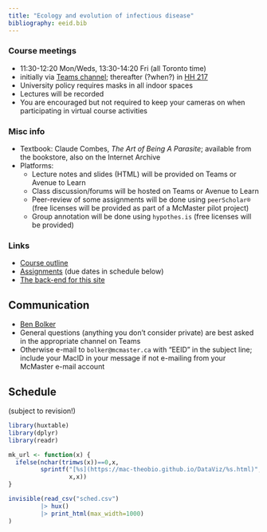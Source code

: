 ```yaml
---
title: "Ecology and evolution of infectious disease"
bibliography: eeid.bib
---
```


<!-- from https://www.w3schools.com/css/css_table.asp -->
<style>
th, td {
   vertical-align: top;
   padding: 15px;
}
tr:nth-child(even) {background-color: #f2f2f2;} 
th {background-color: #ccccff;}
</style>

### Course meetings

- 11:30-12:20 Mon/Weds, 13:30-14:20 Fri (all Toronto time)
- initially via [Teams channel](https://teams.microsoft.com/l/channel/19%3aiaABT9ga9EpcFTRea7ZQUttq2SxRFQ5Izt9Zump8DDk1%40thread.tacv2/General?groupId=bf0845f2-7f46-454a-90e1-0bb732e43a37&tenantId=44376307-b429-42ad-8c25-28cd496f4772); thereafter (?when?) in [HH 217](https://library.mcmaster.ca/cct/class-dir/hh-217)
- University policy requires masks in all indoor spaces
- Lectures will be recorded
- You are encouraged but not required to keep your cameras on when participating in virtual course activities

### Misc info

- Textbook: Claude Combes, *The Art of Being A Parasite*; available from the bookstore, also on the Internet Archive
- Platforms: 
   - Lecture notes and slides (HTML) will be provided on Teams or Avenue to Learn
   - Class discussion/forums will be hosted on Teams or Avenue to Learn
   - Peer-review of some assignments will be done using `peerScholar®` (free licenses will be provided as part of a McMaster pilot project)
   - Group annotation will be done using `hypothes.is` (free licenses will be provided)

### Links

- [Course outline](outline.docx)
- [Assignments](./assignments.html) (due dates in schedule below)
- [The back-end for this site](https://github.com/bbolker/bio4ae3)

## Communication

- [Ben Bolker](http://www.math.mcmaster.ca/~bolker/)
- General questions (anything you don't consider private) are best asked in the appropriate channel on Teams
- Otherwise e-mail to `bolker@mcmaster.ca` with "EEID" in the subject line; include your MacID in your message if not e-mailing from your McMaster e-mail account

## Schedule

(subject to revision!)

```r
library(huxtable)
library(dplyr)
library(readr)

mk_url <- function(x) {
  ifelse(nchar(trimws(x))==0,x,
         sprintf("[%s](https://mac-theobio.github.io/DataViz/%s.html)",
                 x,x))
}

invisible(read_csv("sched.csv")
         |> hux()
         |> print_html(max_width=1000)
)
```

